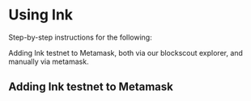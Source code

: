 
# Using Ink

Step-by-step instructions for the following:

Adding Ink testnet to Metamask, both via our blockscout explorer, and manually via metamask.

## Adding Ink testnet to Metamask

<AddNetworkButton />
